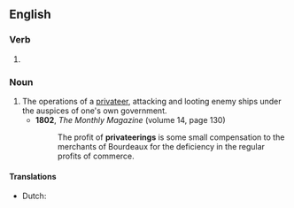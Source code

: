 ==English==

===Verb===
{{head|en|verb form}}

# {{present participle of|en|privateer|nocat=1}}

===Noun===
{{en-noun}}

# The operations of a [[privateer]], attacking and looting enemy ships under the auspices of one's own government.
#* '''1802''', ''The Monthly Magazine'' (volume 14, page 130)
#*: The profit of '''privateerings''' is some small compensation to the merchants of Bourdeaux for the deficiency in the regular profits of commerce.

====Translations====
* Dutch: {{t|nl|kaapvaart}}